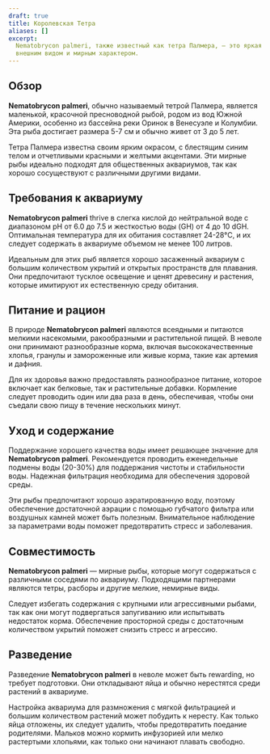 ```yaml
---
draft: true
title: Королевская Тетра
aliases: []
excerpt:
  Nematobrycon palmeri, также известный как тетра Палмера, — это яркая пресноводная рыба, известная своим красочным
  внешним видом и мирным характером.
---
```


## Обзор

**Nematobrycon palmeri**, обычно называемый тетрой Палмера, является маленькой, красочной пресноводной рыбой, родом из
вод Южной Америки, особенно из бассейна реки Оринок в Венесуэле и Колумбии. Эта рыба достигает размера 5-7 см и обычно
живет от 3 до 5 лет.

Тетра Палмера известна своим ярким окрасом, с блестящим синим телом и отчетливыми красными и желтыми акцентами. Эти
мирные рыбы идеально подходят для общественных аквариумов, так как хорошо сосуществуют с различными другими видами.

## Требования к аквариуму

**Nematobrycon palmeri** thrive в слегка кислой до нейтральной воде с диапазоном pH от 6.0 до 7.5 и жесткостью воды (GH)
от 4 до 10 dGH. Оптимальная температура для их обитания составляет 24-28°C, и их следует содержать в аквариуме объемом
не менее 100 литров.

Идеальным для этих рыб является хорошо засаженный аквариум с большим количеством укрытий и открытых пространств для
плавания. Они предпочитают тусклое освещение и ценят древесину и растения, которые имитируют их естественную среду
обитания.

## Питание и рацион

В природе **Nematobrycon palmeri** являются всеядными и питаются мелкими насекомыми, ракообразными и растительной пищей.
В неволе они принимают разнообразные корма, включая высококачественные хлопья, гранулы и замороженные или живые корма,
такие как артемия и дафния.

Для их здоровья важно предоставлять разнообразное питание, которое включает как белковые, так и растительные добавки.
Кормление следует проводить один или два раза в день, обеспечивая, чтобы они съедали свою пищу в течение нескольких
минут.

## Уход и содержание

Поддержание хорошего качества воды имеет решающее значение для **Nematobrycon palmeri**. Рекомендуется проводить
еженедельные подмены воды (20-30%) для поддержания чистоты и стабильности воды. Надежная фильтрация необходима для
обеспечения здоровой среды.

Эти рыбы предпочитают хорошо аэратированную воду, поэтому обеспечение достаточной аэрации с помощью губчатого фильтра
или воздушных камней может быть полезным. Внимательное наблюдение за параметрами воды поможет предотвратить стресс и
заболевания.

## Совместимость

**Nematobrycon palmeri** — мирные рыбы, которые могут содержаться с различными соседями по аквариуму. Подходящими
партнерами являются тетры, расборы и другие мелкие, немирные виды.

Следует избегать содержания с крупными или агрессивными рыбами, так как они могут подвергаться запугиванию или
испытывать недостаток корма. Обеспечение просторной среды с достаточным количеством укрытий поможет снизить стресс и
агрессию.

## Разведение

Разведение **Nematobrycon palmeri** в неволе может быть rewarding, но требует подготовки. Они откладывают яйца и обычно
нерестятся среди растений в аквариуме.

Настройка аквариума для размножения с мягкой фильтрацией и большим количеством растений может побудить к нересту. Как
только яйца отложены, их следует удалить, чтобы предотвратить поедание родителями. Мальков можно кормить инфузорией или
мелко растертыми хлопьями, как только они начинают плавать свободно.
